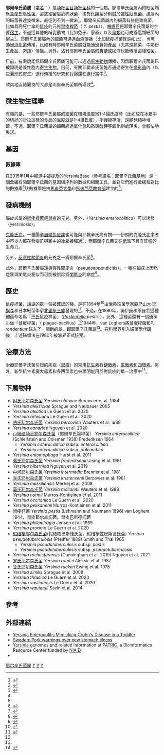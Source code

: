 {{noteTA
|1=zh-cn:耶尔辛;zh-tw:耶爾森;zh-hk:葉赫森;zh-hant:耶爾辛
}}
{{not|鼠疫桿菌}}
{{AutoTaxobox
| image = Yersinia pestis.jpg
| image caption=[[鼠疫杆菌|鼠疫杆菌]] ''Yersinia pestis''
| taxon = Yersinia
| authority = van Loghem, 1944
| type species = 鼠疫耶尔森氏菌<br>''Yersinia pestis''
| type species authority = (Lehmann and Neumann, 1896) van Loghem, 1944
| subdivision_ranks = 种
| subdivision = 见正文
}}

'''耶爾辛氏菌屬'''（[[学名|学名]]：{{lang|la|''Yersinia''}}）是[[肠杆菌目|肠杆菌目]][[肠杆菌科|肠杆菌科]]的一個屬。耶爾辛氏菌屬內的細菌均爲[[革蘭氏陰性菌|革蘭氏陰性菌]]。這些細菌屬於桿狀菌，按[[異化作用|異化]]類型分則屬於[[兼性厭氧菌|兼性厭氧菌]]。該屬內的細菌長達幾微米，直徑則不到一微米<ref name=Sherris>{{cite book |author = Ryan KJ; Ray CG (editors) | title = Sherris Medical Microbiology | edition = 4th | publisher = McGraw Hill | year = 2004 | pages= 368–70| isbn = 0-8385-8529-9 }}</ref>。耶爾辛氏菌屬內的細菌有些是致病菌，比如具高死亡率的[[鼠疫|鼠疫]]的元兇[[鼠疫桿菌|鼠疫桿菌]]（ ''Y. pestis''）。[[嚙齒目|嚙齒目]]是耶爾辛氏菌屬的主要[[宿主|宿主]]，不過這其他的哺乳動物（比如兔子、家畜）以及[[鳥類|鳥類]]也可成爲這類細菌的宿主<ref name=A1>{{cite web|url=http://doctor.get.com.tw/m/Journal/detail.aspx?no=403056|title=微生物學-腸道細菌科(四)|access-date=2015-06-24|archive-date=2020-12-05|archive-url=https://web.archive.org/web/20201205064818/http://doctor.get.com.tw/m/Journal/detail.aspx?no=403056|dead-url=no}}</ref>。耶爾辛氏菌屬內的細菌可通過血液傳播（比如鼠疫桿菌就是如此），也可通過[[消化道|消化道]]傳播，比如有時耶爾辛氏菌屬就能通過食物產品（尤其是蔬菜、牛奶衍生產品、肉類）傳播。另外，沾有耶爾辛氏菌屬的糞便或尿液也能傳播這種細菌。

目前，有假說認爲耶爾辛氏菌屬可能可以通過[[原生動物|原生動物]]傳播，因爲耶爾辛氏菌屬已被證明是兼性胞內[[寄生|寄生生物]]。目前，有關耶爾辛氏菌能否通過寄生在[[變形蟲|變形蟲]]內（以包囊形式寄生）進行傳播的研究和討論還在進行當中<ref>{{cite journal|title=Protection of waterborne pathogens by higher organisms in drinking water: a review|date=2008-06-07|doi=10.1139/w08-039|journal=Canadian Journal of Microbiology|pages=509–524|volume=54|issue=7|issn=0008-4166|url=http://www.nrcresearchpress.com/doi/10.1139/W08-039|accessdate=2018-04-02|author=Françoise Bichai, Pierre Payment, Benoit Barbeau}}</ref>。

歐美地區結腸炎的大都是耶爾辛氏菌屬所導致<ref name=A1/>。

==微生物生理學==
有趣的是，一些耶爾辛氏菌屬的細菌在環境溫度爲1-4攝氏度時（比如放在冰箱中的切好的沙拉這樣的食品的溫度就是1-4攝氏度），不僅能存活，還能夠積極增殖。不過，耶爾辛氏菌屬的細菌經過氧化氫和高錳酸鉀等氧化劑處理後，會較快地失活。

==基因==
===數據庫===

在2015年1月中報道中被提及的YersiniaBase（參考譯名：耶爾辛氏菌基地）是一個彙編有關耶爾辛氏菌的基因組序列的數據和相關工具，並對它們進行彙總和對比的數據庫<ref name="tan2015" />該數據庫是由[[馬來亞大學|馬來亞大學]]和[[馬來西亞教育部|馬來西亞教育部]]建立的<ref name="tan2015">{{cite journal | journal=[[BMC_Bioinform.|BMC Bioinformatics]] | title=YersiniaBase: a genomic resource and analysis platform for comparative analysis of Yersinia | doi=10.1186/s12859-014-0422-y | date=16 January 2015 | author=Tan, Shi Yang | author2=Dutta, Avirup | author3=Jakubovics, Nick S. |author4=Ang, Mia Yang | author5=Siow, Chuek Chuen | author6=Mutha, Naresh V. R. | author7=Heydari, Hamed | author8=Wong, Guat Jah | author9=Choo, Siew Woh | display-authors=3 }}{{open access}}</ref>。

==發病機制==
屬於該屬的[[鼠疫桿菌|鼠疫桿菌]]是[[鼠疫|鼠疫]]的元兇。另外，{{link-en|耶爾辛氏腸桿菌|Yersinia enterocolitica}}（''Yersinia enterocolitica''）可以誘發{{link-en|耶爾森氏腸桿菌感染症|Yersiniosis}}（yersiniosis）。

[[克隆氏症|克隆氏症]]，一種腸道[[自體免疫病|自體免疫病]]也可能與耶爾辛氏病有關——伊朗的克隆氏症患者中不少人都在發病前與家中的冰箱接觸過<ref name="ibs-fridge">{{cite journal|title=Crohn's disease and early exposure to domestic refrigeration|pages=e4288|issn=1932-6203|journal=PloS One|volume=4|issue=1|date=2009|doi=10.1371/journal.pone.0004288|url=https://www.ncbi.nlm.nih.gov/pubmed/19177167|accessdate=2019-02-12|author=Fatemeh Malekzadeh, Corinne Alberti, Mehdi Nouraei, Homayoon Vahedi, Isabelle Zaccaria, Ulrich Meinzer, Siavosh Nasseri-Moghaddam, Rasoul Sotoudehmanesh, Sara Momenzadeh, Reza Khaleghnejad, Shahrooz Rashtak, Golrokh Olfati, Reza Malekzadeh, Jean-Pierre Hugot|pmid=19177167|pmc=PMC2629547|archive-date=2016-03-18|archive-url=https://web.archive.org/web/20160318233749/http://www.ncbi.nlm.nih.gov/pubmed/19177167|dead-url=no}}</ref>，而耶爾辛氏菌又在低溫下具有旺盛的生命力。

另外，[[反應性關節炎|反應性關節炎]]的元兇之一爲耶爾辛氏菌<ref>{{cite journal|url=http://doi.wiley.com/10.1002/art.1780350613|pages=682–687|title=Yersinia–triggered reactive arthritis. use of polymerase chain reaction and immunocytochemical staining in the detection of bacterial components from synovial specimens|journal=Arthritis & Rheumatism|volume=35|issue=6|date=1992-06-01|issn=1529-0131|language=en|accessdate=2018-04-02|doi=10.1002/art.1780350613|author=Simo Nikkari, Riitta Merilahti-Palo, Riitta Saario, Karl-ove Söderstrom, Kaisa Granfors, Mikael Skurnik, Paavo Toivanen}}</ref>。

此外，耶爾辛氏菌屬還與假性闌尾炎（pseudoappendicitis），一種在臨床上因爲症狀與闌尾炎相似而可能被誤診爲[[闌尾炎|闌尾炎]]的病症<ref>{{cite web | title = EMedicine | url = http://emedicine.medscape.com/article/970186-overview | accessdate = 2010-07-22 | archive-date = 2013-04-19 | archive-url = https://web.archive.org/web/20130419012015/http://emedicine.medscape.com/article/970186-overview | dead-url = no }}</ref>。

==歷史==
鼠疫桿菌，該屬的第一個被確認的種，是在1894年<ref>{{cite web|url=http://www.antimicrobe.org/h04c.files/history/yersinia-pestis.asp|title=Discovery of Yersinia pestis|author=Rebecca Maki from University of Pittsburghby|accessdate=2015-06-25|archive-date=2015-03-02|archive-url=https://web.archive.org/web/20150302020637/http://www.antimicrobe.org/h04c.files/history/yersinia-pestis.asp|dead-url=no}}</ref>由瑞典細菌學家[[亞歷山大·耶爾森|亞歷山大·耶爾森]]和日本細菌學家[[北里柴三郎|北里柴三郎]]發現的<ref name=VL44>{{cite journal|title=The classification of the plague-bacillus|journal=Antonie van Leeuwenhoek|doi=10.1007/bf02272779|url=https://link.springer.com/article/10.1007/BF02272779|date=1944-12-01|volume=10|issue=1|language=en|pages=15–16|issn=0003-6072|accessdate=2018-04-02|author=J. J. van Loghem|archive-date=2018-06-02|archive-url=https://web.archive.org/web/20180602132126/https://link.springer.com/article/10.1007%2FBF02272779|dead-url=no}}</ref>。不過，在1896年，諾伊曼和萊曼將這種細菌命名爲「[[巴斯德氏菌屬|巴氏]]鼠疫桿菌」（''[[Pasteurella|Pasteurella]] pestis'' ），此外，這種菌還有一個通稱叫做「鼠疫桿菌」（ plague-bacillus）<ref name=VL44/>1944年，van Loghem將鼠疫桿菌和''P. rondentium''歸入了一個新的屬，即耶爾辛氏菌屬<ref name=VL44/>。在科學界引入細菌學代碼後，上述歸類法在1980年被學界正式接受。

==治療方法==
{{see also|鼠疫#治療}}
治療耶爾辛氏菌引起的疾病（[[鼠疫|鼠疫]]）的常用[[抗生素|抗生素]]有[[鏈黴素|鏈黴素]]，[[氯黴素|氯黴素]]和[[四環素|四環素]]。另外，新型抗生素[[慶大霉素|慶大霉素]]和[[多西環素|多西環素]]也被證明能用於對鼠疫的單一治療中<ref name="Mwengee2006">{{cite journal| author=Mwengee W| title=Treatment of Plague with Genamicin or Doxycycline in a Randomized Clinical Trial in Tanzania| year=2006| journal=Clin Infect Dis| volume=42| pmid=16447105| issue=5| pages=614–621|doi=10.1086/500137| last2=Butler| first2=Thomas| last3=Mgema| first3=Samuel| last4=Mhina| first4=George| last5=Almasi| first5=Yusuf| last6=Bradley|first6=Charles| last7=Formanik| first7=James B.| last8=Rochester| first8=C. George| ref=harv }}</ref>。

==下属物种==
* [[阿氏耶尔森氏菌|阿氏耶尔森氏菌]] ''Yersinia aldovae'' Bercovier et al. 1984
* ''Yersinia aleksiciae'' Sprague and Neubauer 2005
* ''Yersinia alsatica'' Le Guern et al. 2020
* ''Yersinia artesiana'' Le Guern et al. 2020
* [[伯氏耶尔森氏菌|伯氏耶尔森氏菌]] ''Yersinia bercovieri'' Wauters et al. 1988
* ''Yersinia canariae'' Nguyen et al. 2020
* [[小肠结肠炎耶尔森氏菌|小肠结肠炎耶尔森氏菌]]（耶爾辛氏腸桿菌） ''Yersinia enterocolitica'' (Schleifstein and Coleman 1939) Frederiksen 1964
** ''Yersinia enterocolitica'' subsp. ''enterocolitica'' 
** ''Yersinia enterocolitica'' subsp. ''palearctica'' 
* ''Yersinia entomophaga'' Hurst et al. 2011
* [[弗氏耶尔森氏菌|弗氏耶尔森氏菌]] ''Yersinia frederiksenii'' Ursing et al. 1981
* ''Yersinia hibernica'' Nguyen et al. 2019
* [[中间耶尔森氏菌|中间耶尔森氏菌]] ''Yersinia intermedia'' Brenner et al. 1981
* [[克氏耶尔森氏菌|克氏耶尔森氏菌]] ''Yersinia kristensenii'' Bercovier et al. 1981
* ''Yersinia massiliensis'' Merhej et al. 2008
* [[莫氏耶尔森氏菌|莫氏耶尔森氏菌]] ''Yersinia mollaretii'' Wauters et al. 1988
* ''Yersinia nurmii'' Murros-Kontiainen et al. 2011
* ''Yersinia occitanica'' Le Guern et al. 2020
* ''Yersinia pekkanenii'' Murros-Kontiainen et al. 2011
* [[鼠疫杆菌|鼠疫杆菌]] ''Yersinia pestis'' (Lehmann and Neumann 1896) van Loghem 1944，鼠疫耶尔森氏菌，鼠疫巴斯德氏菌
* ''Yersinia philomiragia'' Jensen et al. 1969
* ''Yersinia proxima'' Le Guern et al. 2020
* [[假结核耶尔森氏菌|假结核耶尔森氏菌]](假结核巴斯德氏菌，假结核性巴斯德氏菌) ''Yersinia pseudotuberculosis'' (Pfeiffer 1889) Smith and Thal 1965
** ''Yersinia pseudotuberculosis'' subsp. ''pestis''
** ''Yersinia pseudotuberculosis'' subsp. ''pseudotuberculosis''
* ''Yersinia rochesterensis'' (Cunningham et al. 2019) Nguyen et al. 2021
* [[罗氏耶尔森氏菌|罗氏耶尔森氏菌]] ''Yersinia rohdei'' Aleksic et al. 1987
* [[鲁氏耶尔森氏菌|鲁氏耶尔森氏菌]] ''Yersinia ruckeri'' Ewing et al. 1978
* ''Yersinia similis'' Sprague et al. 2008
* ''Yersinia thracica'' Le Guern et al. 2020
* ''Yersinia vastinensis'' Le Guern et al. 2020
* ''Yersinia wautersii'' Savin et al. 2014

==參考==
{{Reflist}}

==外部連結==
*[http://pediatrics.aappublications.org/cgi/content/full/104/3/e36 Yersinia Enterocolitis Mimicking Crohn's Disease in a Toddler] {{Wayback|url=http://pediatrics.aappublications.org/cgi/content/full/104/3/e36 |date=20090721220617 }}
*[https://web.archive.org/web/20120716190745/http://www.thelocal.se/article.php?ID=2810&date=20060107 Sweden: Pork warnings over new stomach illness]
* [https://web.archive.org/web/20100714200753/http://patricbrc.org/portal/portal/patric/Taxon?cType=taxon&cId=629 Yersinia] genomes and related information at [http://patricbrc.org/  PATRIC], a Bioinformatics Resource Center funded by [http://www.niaid.nih.gov/   NIAID] {{Wayback|url=http://www.niaid.nih.gov/ |date=20100508021741 }}
* {{url|http://yersinia.um.edu.my/|YersiniaBase}}
{{Taxonbar|from=Q132231}}

[[Category:耶尔辛氏菌属|]]
[[Category:耶尔森菌科|Y]]
[[Category:革兰氏阴性菌|Y]]
[[Category:1944年描述的分类群|Y]]